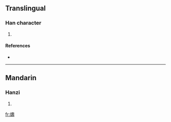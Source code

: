 ==Translingual==

===Han character===
{{Han char|rn=86|rad=火|as=14|sn=18|four=9484<sub>1</sub>|canj=火土弓戈 (FGNI)}}

# {{defn|Han|sort=火14}}

====References====
* {{Han ref|kx=0685.330|dkj=19517|dj=1098.190|hdz=32242.160|uh=71FD|ud=29181|bh=EFFD|bd=61437}}

----

==Mandarin==

===Hanzi===
{{cmn-hanzi|pin=[[chóu]] ([[chou2]])|wg=[[ch'ou2|ch'ou<sup>2</sup>]]}}

# {{defn|Mandarin}}

[[fr:燽]]
